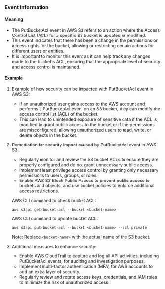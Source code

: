 
### Event Information

#### Meaning

- The PutBucketAcl event in AWS S3 refers to an action where the Access Control List (ACL) for a specific S3 bucket is updated or modified.
- This event indicates that there has been a change in the permissions or access rights for the bucket, allowing or restricting certain actions for different users or entities.
- It is important to monitor this event as it can help track any changes made to the bucket's ACL, ensuring that the appropriate level of security and access control is maintained.

#### Example

1. Example of how security can be impacted with PutBucketAcl event in AWS S3:
   - If an unauthorized user gains access to the AWS account and performs a PutBucketAcl event on an S3 bucket, they can modify the access control list (ACL) of the bucket.
   - This can lead to unintended exposure of sensitive data if the ACL is modified to grant public access to the bucket or if the permissions are misconfigured, allowing unauthorized users to read, write, or delete objects in the bucket.

2. Remediation for security impact caused by PutBucketAcl event in AWS S3:
   - Regularly monitor and review the S3 bucket ACLs to ensure they are properly configured and do not grant unnecessary public access.
   - Implement least privilege access control by granting only necessary permissions to users, groups, or roles.
   - Enable AWS S3 Block Public Access to prevent public access to buckets and objects, and use bucket policies to enforce additional access restrictions.

   AWS CLI command to check bucket ACL:
   ```
   aws s3api get-bucket-acl --bucket <bucket-name>
   ```

   AWS CLI command to update bucket ACL:
   ```
   aws s3api put-bucket-acl --bucket <bucket-name> --acl private
   ```

   Note: Replace `<bucket-name>` with the actual name of the S3 bucket.

3. Additional measures to enhance security:
   - Enable AWS CloudTrail to capture and log all API activities, including PutBucketAcl events, for auditing and investigation purposes.
   - Implement multi-factor authentication (MFA) for AWS accounts to add an extra layer of security.
   - Regularly review and rotate access keys, credentials, and IAM roles to minimize the risk of unauthorized access.

